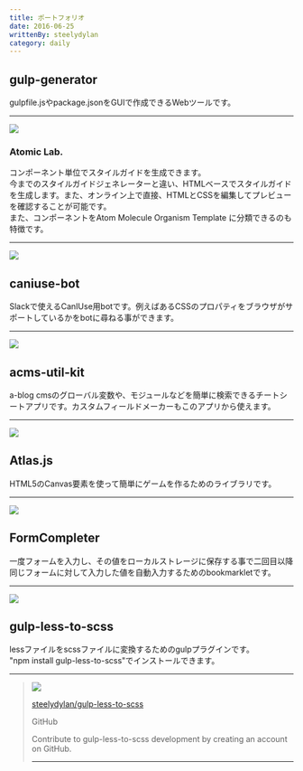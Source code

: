```yaml
---
title: ポートフォリオ
date: 2016-06-25
writtenBy: steelydylan
category: daily
---
```


gulp-generator
--------------

gulpfile.jsやpackage.jsonをGUIで作成できるWebツールです。

* * *

<a href="http://steelydylan.github.io/gulp-generator/">
<img src={gulpGenerator} />
</a>


### Atomic Lab.

コンポーネント単位でスタイルガイドを生成できます。  
今までのスタイルガイドジェネレーターと違い、HTMLベースでスタイルガイドを生成します。また、オンライン上で直接、HTMLとCSSを編集してプレビューを確認することが可能です。  
また、コンポーネントをAtom Molecule Organism Template に分類できるのも特徴です。

* * *

 [![](/archives/001/201609/9d9d63ce2db799536b8188debecd7c0b.png)](http://steelydylan.github.io/atomic-lab/about) 

caniuse-bot
-----------

Slackで使えるCanIUse用botです。例えばあるCSSのプロパティをブラウザがサポートしているかをbotに尋ねる事ができます。

* * *

 [![](/archives/001/201606/3adca31c68fb21ac17d758e79c6528e0.png)](http://www.caniuse-bot.com/) 

acms-util-kit
-------------

a-blog cmsのグローバル変数や、モジュールなどを簡単に検索できるチートシートアプリです。カスタムフィールドメーカーもこのアプリから使えます。

* * *

 [![](/archives/001/201606/248a239f6cd84456b2d5e2164991bb94.png)](https://github.com/steelydylan/acms-util-kit) 

Atlas.js
--------

HTML5のCanvas要素を使って簡単にゲームを作るためのライブラリです。

* * *

 [![](/archives/001/201606/f4011699c34e1e28294dd7b904c0954f.png)](http://steelydylan.github.io/Atlas.js/) 

FormCompleter
-------------

一度フォームを入力し、その値をローカルストレージに保存する事で二回目以降同じフォームに対して入力した値を自動入力するためのbookmarkletです。

* * *

 [![](/archives/001/201606/1e15580817bb880a37660470d381da74.png)](http://steelydylan.github.io/FormCompleter/) 

gulp-less-to-scss
-----------------

lessファイルをscssファイルに変換するためのgulpプラグインです。  
"npm install gulp-less-to-scss"でインストールできます。

* * *

> ![](https://avatars0.githubusercontent.com/u/2508691?v=3&s=400)
> 
> [steelydylan/gulp-less-to-scss](https://github.com/steelydylan/gulp-less-to-scss)
> 
> GitHub
> 
> Contribute to gulp-less-to-scss development by creating an account on GitHub.
> 
> * * *
